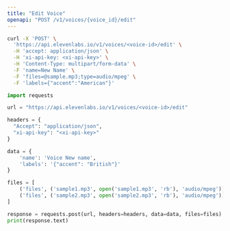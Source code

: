 ```yaml
---
title: "Edit Voice"
openapi: "POST /v1/voices/{voice_id}/edit"
---
```


<RequestExample>

```Bash Curl
curl -X 'POST' \
  'https://api.elevenlabs.io/v1/voices/<voice-id>/edit' \
  -H 'accept: application/json' \
  -H 'xi-api-key: <xi-api-key>' \
  -H 'Content-Type: multipart/form-data' \
  -F 'name=New Name' \
  -F 'files=@sample.mp3;type=audio/mpeg' \
  -F 'labels={"accent":"American"}'
```

```Python Python
import requests

url = "https://api.elevenlabs.io/v1/voices/<voice-id>/edit"

headers = {
  "Accept": "application/json",
  "xi-api-key": "<xi-api-key>"
}

data = {
    'name': 'Voice New name',
    'labels': '{"accent": "British"}'
}

files = [
    ('files', ('sample1.mp3', open('sample1.mp3', 'rb'), 'audio/mpeg')),
    ('files', ('sample2.mp3', open('sample2.mp3', 'rb'), 'audio/mpeg'))
]

response = requests.post(url, headers=headers, data=data, files=files)
print(response.text)
```

</RequestExample>